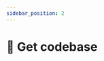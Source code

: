 ```yaml
---
sidebar_position: 2
---
```



# 📁 Get codebase

<Title
  pre={['👩‍💻 Developers']}
  title={'📁 Get codebase'}
  version={VERSION}
/>

## 📥 Download zip

<Fragment>
  <SourceLink
    version={VERSION}
    size={'125 MB'}
  />
</Fragment>

<Fragment>
  ## <GithubIcon /> Git clone
</Fragment>

```bash
# with HTTPS
git clone https://github.com/sound-scape-explorer/sound-scape-explorer.git

# with SSH
git clone git@github.com:sound-scape-explorer/sound-scape-explorer.git
```

## File structure

```txt
sound-scape-explorer/
├── assets/ --> Icons
├── audio/ --> Audio service
├── bin/ --> Shell scripts
├── examples/ --> Campaigns
├── front/ --> Front service
├── processing/ --> Processing module
├── visualisation/ --> Visualisation module (Front + Audio)
├── CHANGELOG.md --> Commit history
└── package.json
```

## Setup

Please refer to the following sections for setting up specific modules:

:::tip

Modules are independent.

For instance, if you are not interested in 👁️‍🗨️ Visualisation,
you should only set up 🧮 Processing.

:::

- 🧮 [Processing setup](../processing-setup/)
- 👁️‍🗨️ [Visualisation setup](../visualisation-setup/)
